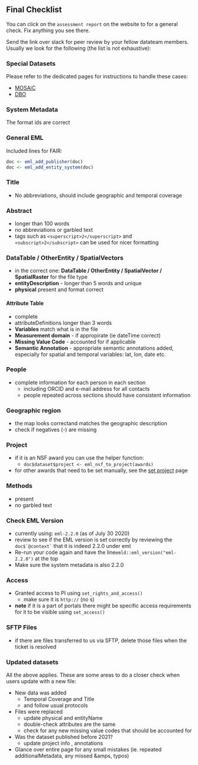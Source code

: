 ## Final Checklist

You can click on the `assessment report` on the website to for a general check. Fix anything you see there.

Send the link over slack for peer review by your fellow datateam members. Usually we look for the following (the list is not exhaustive):

### Special Datasets
Please refer to the dedicated pages for instructions to handle these cases:

- [MOSAiC](https://nceas.github.io/datateam-training/reference/MOSAiC.html)
- [DBO](https://nceas.github.io/datateam-training/reference/distributed-biological-observatory-dbo-submissions.html) 

### System Metadata
The format ids are correct

### General EML
Included lines for FAIR:

```r
doc <- eml_add_publisher(doc)
doc <- eml_add_entity_system(doc)
```

### Title
- No abbreviations, should include geographic and temporal coverage

### Abstract
- longer than 100 words
- no abbreviations or garbled text
- tags such as  `<superscript>2</superscript>` and `<subscript>2</subscript>` can be used for nicer formatting

### DataTable / OtherEntity / SpatialVectors
- in the correct one: **DataTable / OtherEntity / SpatialVector / SpatialRaster** for the file type
- **entityDescription** - longer than 5 words and unique
- **physical** present and format correct

#### Attribute Table
- complete
- attributeDefinitions longer than 3 words
- **Variables** match what is in the file
- **Measurement domain** - if appropirate (ie dateTime correct)
- **Missing Value Code** - accounted for if applicable
- **Semantic Annotation** - appropriate semantic annotations added, especially for spatial and temporal variables: lat, lon, date etc.

### People
- complete information for each person in each section
    + including ORCID and e-mail address for all contacts
    + people repeated across sections should have consistent information

### Geographic region
- the map looks correctand matches the geographic description
- check if negatives (-) are missing

### Project
- if it is an NSF award you can use the helper function:
    + `doc$dataset$project <- eml_nsf_to_project(awards)`
- for other awards that need to be set manually, see the [set project](https://nceas.github.io/datateam-training/reference/set-the-project-section.html) page

### Methods
- present
- no garbled text

### Check EML Version
- currently using: `eml-2.2.0` (as of July 30 2020)
- review to see if the EML version is set correctly by reviewing the ``doc$`@context` `` that it is indeed 2.2.0 under eml 
- Re-run your code again and have the line`emld::eml_version("eml-2.2.0")` at the top
- Make sure the system metadata is also 2.2.0

### Access
- Granted access to PI using `set_rights_and_access()`
  + make sure it is `http://` (no s)
- **note** if it is a part of portals there might be specific access requirements for it to be visible using `set_access()`

### SFTP Files
- if there are files transferred to us via SFTP, delete those files when the ticket is resolved

### Updated datasets
All the above applies. These are some areas to do a closer check when users update with a new file:

- New data was added
  + Temporal Coverage and Title
  + and follow usual protocols
- Files were replaced
  + update physical and entityName
  + double-check attributes are the same
  + check for any new missing value codes that should be accounted for
- Was the dataset published before 2021?
  + update project info , annotations
- Glance over entire page for any small mistakes (ie. repeated additionalMetadata, any missed &amps, typos)


